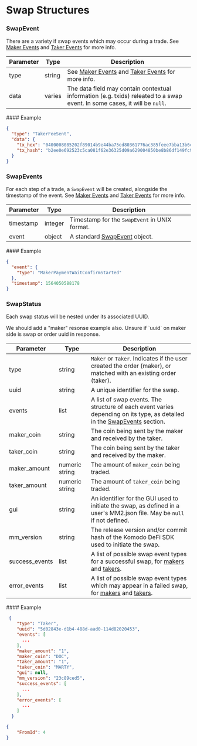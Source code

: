 
# Swap Structures

### SwapEvent

There are a variety if swap events which may occur during a trade. See [Maker Events](/komodo-defi-framework/api/common_structures/swaps/maker_events/) and [Taker Events](/komodo-defi-framework/api/common_structures/swaps/maker_events/) for more info.

| Parameter | Type   | Description                                                                                                                                                      |
| --------- | ------ | ---------------------------------------------------------------------------------------------------------------------------------------------------------------- |
| type      | string | See [Maker Events](/komodo-defi-framework/api/common_structures/swaps/maker_events/) and [Taker Events](/komodo-defi-framework/api/common_structures/swaps/maker_events/) for more info. |
| data      | varies | The data field may contain contextual information (e.g. txids) releated to a swap event. In some cases, it will be `null`.                                       |

<CollapsibleSection expandedText="Hide Example" collapsedText="Show Example">
  #### Example

  ```json
  {
    "type": "TakerFeeSent",
    "data": {
      "tx_hex": "0400008085202f89014b9e44ba75ed80361776ac385feee7bba13b6c2d3147a3d9b5d71362a4624219000000006b483045022100a45de07b5d211c62e8ecf90cd5bee5076f6b6f20715f5618d7d0d93a6209ad870220596ca01682d2dbd4efeba3a0e90a373fd61b619471747df26afc2e2bb167de4c012103d8064eece4fa5c0f8dc0267f68cee9bdd527f9e88f3594a323428718c391ecc2ffffffff02bcf60100000000001976a914ca1e04745e8ca0c60d8c5881531d51bec470743f88acf4979600000000001976a914d346067e3c3c3964c395fee208594790e29ede5d88acaf73d363000000000000000000000000000000",
      "tx_hash": "b2ee0e692523c5ca081f62e36325d09a629004850be8b86df149fc979e9e3e87"
    }
  }
  ```
</CollapsibleSection>

### SwapEvents

For each step of a trade, a `SwapEvent` will be created, alongside the timestamp of the event. See [Maker Events](/komodo-defi-framework/api/common_structures/swaps/maker_events/) and [Taker Events](/komodo-defi-framework/api/common_structures/swaps/maker_events/) for more info.

| Parameter | Type    | Description                                                                        |
| --------- | ------- | ---------------------------------------------------------------------------------- |
| timestamp | integer | Timestamp for the `SwapEvent` in UNIX format.                                      |
| event     | object  | A standard [SwapEvent](/komodo-defi-framework/api/common_structures/swaps/#swap-event) object. |

<CollapsibleSection expandedText="Hide Example" collapsedText="Show Example">
  #### Example

  ```json
  {
    "event": {
      "type": "MakerPaymentWaitConfirmStarted"
    },
    "timestamp": 1564050588178
  }
  ```
</CollapsibleSection>

### SwapStatus

Each swap status will be nested under its associated UUID.

<DevComment>
  We should add a "maker" resonse example also. Unsure if `uuid` on maker side is swap or order uuid in response.
</DevComment>

| Parameter       | Type           | Description                                                                                                                                                                                                                                        |
| --------------- | -------------- | -------------------------------------------------------------------------------------------------------------------------------------------------------------------------------------------------------------------------------------------------- |
| type            | string         | `Maker` or `Taker`. Indicates if the user created the order (maker), or matched with an existing order (taker).                                                                                                                                    |
| uuid            | string         | A unique identifier for the swap.                                                                                                                                                                                                                  |
| events          | list           | A list of swap events. The structure of each event varies depending on its type, as detailed in the [SwapEvents](/komodo-defi-framework/api/common_structures/swaps) section.                                                                                  |
| maker\_coin     | string         | The coin being sent by the maker and received by the taker.                                                                                                                                                                                        |
| taker\_coin     | string         | The coin being sent by the taker and received by the maker.                                                                                                                                                                                        |
| maker\_amount   | numeric string | The amount of `maker_coin` being traded.                                                                                                                                                                                                           |
| taker\_amount   | numeric string | The amount of `taker_coin` being traded.                                                                                                                                                                                                           |
| gui             | string         | An identifier for the GUI used to initiate the swap, as defined in a user's MM2.json file. May be `null` if not defined.                                                                                                                           |
| mm\_version     | string         | The release version and/or commit hash of the Komodo DeFi SDK used to initiate the swap.                                                                                                                                                           |
| success\_events | list           | A list of possible swap event types for a successful swap, for [makers](/komodo-defi-framework/api/common_structures/swaps/maker_events/#maker-success-events) and [takers](/komodo-defi-framework/api/common_structures/swaps/taker_events#taker-success-events).         |
| error\_events   | list           | A list of possible swap event types which may appear in a failed swap, for [makers](/komodo-defi-framework/api/common_structures/swaps/maker_events/#maker-error-events) and [takers](/komodo-defi-framework/api/common_structures/swaps/taker_events#taker-error-events). |

<CollapsibleSection expandedText="Hide Example" collapsedText="Show Example">
  #### Example

  ```json
   {
      "type": "Taker",
      "uuid": "5d02843e-d1b4-488d-aad0-114d82020453",
      "events": [
        ...
      ],
      "maker_amount": "1",
      "maker_coin": "DOC",
      "taker_amount": "1",
      "taker_coin": "MARTY",
      "gui": null,
      "mm_version": "23c89ced5",
      "success_events": [
        ...
      ],
      "error_events": [
        ...
      ]
    }
  ```

  ```json
  {
      "FromId": 4
  }
  ```
</CollapsibleSection>

